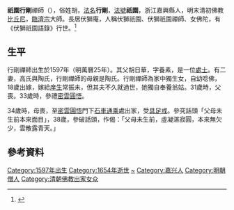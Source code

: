 '''祇園行剛'''禪師（{{bd|1597年||1654年||}}），俗姓胡，[[法名|法名]]'''行剛'''，[[法號|法號]]'''祇園'''，浙江嘉興縣人，明末清初佛教[[比丘尼|比丘尼]]，[[臨濟宗|臨濟宗]]大師。長居伏獅庵，人稱伏獅祇園、伏獅祇園禪師、女佛陀，有《伏獅祇園語錄》行世。<ref>{{Cite web |url=http://www.jiaxing.cc/Article/jiahemingsheng/2012/041W3201273.html |title=江南古庵铁佛寺—嘉兴故事 |access-date=2018-05-26 |archive-date=2018-05-27 |archive-url=https://web.archive.org/web/20180527120715/http://www.jiaxing.cc/Article/jiahemingsheng/2012/041W3201273.html |dead-url=no }}</ref>

==生平==
行剛禪師出生於1597年（明萬曆25年）。其父胡日華，字養素，是一位[[處士|處士]]。有二妻，高氏與陶氏，行剛禪師的母親是陶氏。行剛禪師為家中獨生女，自幼唸佛，18歲出嫁，嫁給[[庠生|庠生]]常振未，但其夫不久就過世，她獨自奉養翁姑。31歲時，父喪。33歲時，參禮[[密雲圓悟|密雲圓悟]]。

34歲時，母喪，至[[密雲圓悟|密雲圓悟]]門下[[石車通乘|石車通乘]]處出家，受[[具足戒|具足戒]]。參究話頭「父母未生前本來面目」，38歲，參破話頭，作偈：「父母未生前，虛凝湛寂圓，本來無欠少，雲散露青天。」

==參考資料==

[[Category:1597年出生|Category:1597年出生]]
[[Category:1654年逝世|Category:1654年逝世]]
[[Category:胡姓|~]]
[[Category:嘉兴人|Category:嘉兴人]]
[[Category:明朝僧人|Category:明朝僧人]]
[[Category:清朝佛教出家女众|Category:清朝佛教出家女众]]